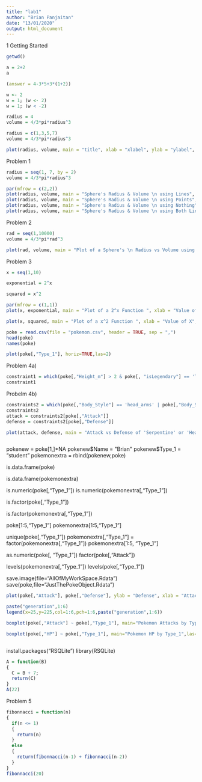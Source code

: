 ```yaml
---
title: "lab1"
author: "Brian Panjaitan"
date: "13/01/2020"
output: html_document
---
```


1 Getting Started
```r
getwd()

a = 2+2
a

(answer = 4-3*5+3*(1+2))

w <- 2
w = 1; (w <- 2)
w = 1; (w < -2)

radius = 4
volume = 4/3*pi*radius^3

radius = c(1,3,5,7)
volume = 4/3*pi*radius^3

plot(radius, volume, main = "title", xlab = "xlabel", ylab = "ylabel", ylim = c(0,1500), xlim = c(-1,9))
```

Problem 1
```r
radius = seq(1, 7, by = 2)
volume = 4/3*pi*radius^3

par(mfrow = c(2,2))
plot(radius, volume, main = "Sphere's Radius & Volume \n using Lines", xlab = "Radius of Sphere", ylab = "Volume of Sphere", type = "l")
plot(radius, volume, main = "Sphere's Radius & Volume \n using Points", xlab = "Radius of Sphere", ylab = "Volume of Sphere", type = "p")
plot(radius, volume, main = "Sphere's Radius & Volume \n using Nothing", xlab = "Radius of Sphere", ylab = "Volume of Sphere", type = "n")
plot(radius, volume, main = "Sphere's Radius & Volume \n using Both Lines and Points", xlab = "Radius of Sphere", ylab = "Volume of Sphere", type = "b")
```

Problem 2
```r
rad = seq(1,10000)
volume = 4/3*pi*rad^3

plot(rad, volume, main = "Plot of a Sphere's \n Radius vs Volume using Lines (Radius = 10,000)", xlab = "Radius of Sphere", ylab = "Volume of Sphere")
```

Problem 3
```r
x = seq(1,10)

exponential = 2^x

squared = x^2

par(mfrow = c(1,1))
plot(x, exponential, main = "Plot of a 2^x Function ", xlab = "Value of X", ylab = "The value of 2^x", type = "l")

plot(x, squared, main = "Plot of a x^2 Function ", xlab = "Value of X", ylab = "The value of x^2", type = "l")

```


```r
poke = read.csv(file = "pokemon.csv", header = TRUE, sep = ",")
head(poke)
names(poke)

plot(poke[,"Type_1"], horiz=TRUE,las=2)
```
Problem 4a)
```r
constraint1 = which(poke[,"Height_m"] > 2 & poke[, "isLegendary"] == 'True')
constraint1
```


Probelm 4b)
```r
constraints2 = which(poke[,"Body_Style"] == 'head_arms' | poke[,"Body_Style"] == 'serpentine_body')
constraints2
attack = constraints2[poke[,"Attack"]]
defense = constraints2[poke[,"Defense"]]

plot(attack, defense, main = "Attack vs Defense of 'Serpentine' or 'Head Arm' bodied pokemon", xlab = "Attack of the pokemon", ylab = "Defense of the pokemon", type = "p")
```
```r
```
pokenew = poke[1,]*NA
pokenew$Name = "Brian"
pokenew$Type_1 = "student"
pokemonextra = rbind(pokenew,poke)

is.data.frame(poke)

is.data.frame(pokemonextra)

is.numeric(poke[,"Type_1"])
is.numeric(pokemonextra[,"Type_1"])

is.factor(poke[,"Type_1"])

is.factor(pokemonextra[,"Type_1"])

poke[1:5,"Type_1"]
pokemonextra[1:5,"Type_1"]

unique(poke[,"Type_1"])
pokemonextra[,"Type_1"] = factor(pokemonextra[,"Type_1"])
pokemonextra[1:5, "Type_1"]

as.numeric(poke[, "Type_1"])
factor(poke[,"Attack"])

levels(pokemonextra[,"Type_1"])
levels(poke[,"Type_1"])

save.image(file="AllOfMyWorkSpace.Rdata")
save(poke,file="JustThePokeObject.Rdata")

```r
plot(poke[,"Attack"], poke[,"Defense"], ylab = "Defense", xlab = "Attack", col = poke[,"Generation"], pch = poke[,"Generation"], main = "Attack vs Defense \n of Different Generation Pokemon")

paste("generation",1:6)
legend(x=25,y=225,col=1:6,pch=1:6,paste("generation",1:6))

boxplot(poke[,"Attack"] ~ poke[,"Type_1"], main="Pokemon Attacks by Type_1",las=2)

boxplot(poke[,"HP"] ~ poke[,"Type_1"], main="Pokemon HP by Type_1",las=2)
```

```r
```
install.packages("RSQLite")
library(RSQLite)

```r
A = function(B)
{
  C = B + 7;
  return(C)
}
A(22)
```

Problem 5
```r
fibonnacci = function(n)
{
  if(n <= 1)
  {
    return(n)
  }
  else
  {
    return(fibonnacci(n-1) + fibonnacci(n-2))
  }
}
fibonnacci(20)
```
